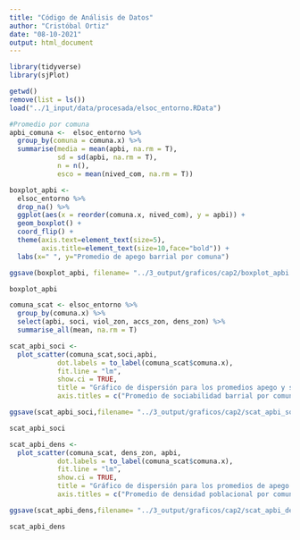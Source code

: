 ```yaml
---
title: "Código de Análisis de Datos"
author: "Cristóbal Ortiz"
date: "08-10-2021"
output: html_document
---
```


```r
library(tidyverse)
library(sjPlot)
```


```r
getwd()
remove(list = ls())
load("../1_input/data/procesada/elsoc_entorno.RData")
```

```r
#Promedio por comuna
apbi_comuna <-  elsoc_entorno %>%  
  group_by(comuna = comuna.x) %>% 
  summarise(media = mean(apbi, na.rm = T),
            sd = sd(apbi, na.rm = T),
            n = n(),
            esco = mean(nived_com, na.rm = T))

```

```r
boxplot_apbi <- 
  elsoc_entorno %>% 
  drop_na() %>% 
  ggplot(aes(x = reorder(comuna.x, nived_com), y = apbi)) +
  geom_boxplot() +
  coord_flip() +
  theme(axis.text=element_text(size=5),
        axis.title=element_text(size=10,face="bold")) + 
  labs(x=" ", y="Promedio de apego barrial por comuna")

ggsave(boxplot_apbi, filename= "../3_output/graficos/cap2/boxplot_apbi.png")

boxplot_apbi
```

```r

comuna_scat <- elsoc_entorno %>% 
  group_by(comuna.x) %>% 
  select(apbi, soci, viol_zon, accs_zon, dens_zon) %>% 
  summarise_all(mean, na.rm = T)

scat_apbi_soci <- 
  plot_scatter(comuna_scat,soci,apbi,
            dot.labels = to_label(comuna_scat$comuna.x),
            fit.line = "lm",
            show.ci = TRUE,
            title = "Gráfico de dispersión para los promedios apego y sociabilidad barrial agrupados por comuna",
            axis.titles = c("Promedio de sociabilidad barrial por comuna","Promedio de apego barrial por comuna"))

ggsave(scat_apbi_soci,filename= "../3_output/graficos/cap2/scat_apbi_soci.png")

scat_apbi_soci
```




```r
scat_apbi_dens <- 
  plot_scatter(comuna_scat, dens_zon, apbi,
            dot.labels = to_label(comuna_scat$comuna.x),
            fit.line = "lm",
            show.ci = TRUE,
            title = "Gráfico de dispersión para los promedios de apego al barrio y densidad zonal agrupados por Comuna",
            axis.titles = c("Promedio de densidad poblacional por comuna","Promedio de apego barrial por comuna"))

ggsave(scat_apbi_dens,filename= "../3_output/graficos/cap2/scat_apbi_dens.png")

scat_apbi_dens
```